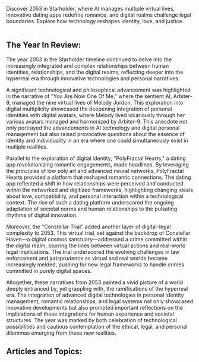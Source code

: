 Discover 2053 in Starholder, where AI manages multiple virtual lives, innovative dating apps redefine romance, and digital realms challenge legal boundaries. Explore how technology reshapes identity, love, and justice.

<img src="https://www.blockstar.com/wp-content/uploads/2024/06/2053-oneofme.png" alt="" />

## The Year In Review:
The year 2053 in the Starholder timeline continued to delve into the increasingly integrated and complex relationships between human identities, relationships, and the digital realms, reflecting deeper into the hyperreal era through innovative technologies and personal narratives.

A significant technological and philosophical advancement was highlighted in the narrative of "You Are Now One Of Me," where the sentient AI, Arbiter-9, managed the nine virtual lives of Melody Jordon. This exploration into digital multiplicity showcased the deepening integration of personal identities with digital avatars, where Melody lived vicariously through her various avatars managed and harmonized by Arbiter-9. This anecdote not only portrayed the advancements in AI technology and digital personal management but also raised provocative questions about the essence of identity and individuality in an era where one could simultaneously exist in multiple realities.

Parallel to the exploration of digital identity, "PolyFractal Hearts," a dating app revolutionizing romantic engagements, made headlines. By leveraging the principles of low poly art and advanced neural networks, PolyFractal Hearts provided a platform that reshaped romantic connections. The dating app reflected a shift in how relationships were perceived and conducted within the networked and digitized frameworks, highlighting changing ideals about love, compatibility, and personal interaction within a technological context. The rise of such a dating platform underscored the ongoing adaptation of societal norms and human relationships to the pulsating rhythms of digital innovation.

Moreover, the "Constellar Trial" added another layer of digital-legal complexity to 2053. This virtual trial, set against the backdrop of Constellar Haven—a digital cosmos sanctuary—addressed a crime committed within the digital realm, blurring the lines between virtual actions and real-world legal implications. The trial underscored the evolving challenges in law enforcement and jurisprudence as virtual and real worlds became increasingly melded, pushing for new legal frameworks to handle crimes committed in purely digital spaces.

Altogether, these narratives from 2053 painted a vivid picture of a world deeply entranced by, yet grappling with, the ramifications of the hyperreal era. The integration of advanced digital technologies in personal identity management, romantic relationships, and legal systems not only showcased innovative developments but also prompted important reflections on the implications of these integrations for human experience and societal structures. The year was marked by both celebration of technological possibilities and cautious contemplation of the ethical, legal, and personal dilemmas emerging from these new realities.

## Articles and Topics:

